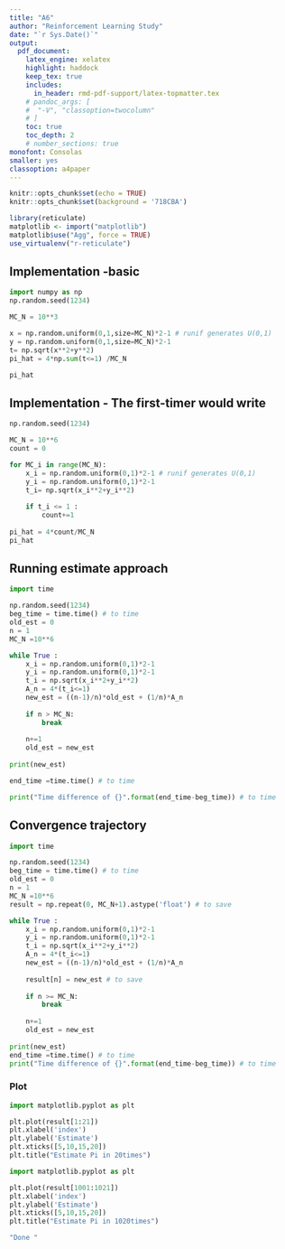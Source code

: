 ```yaml
---
title: "A6"  
author: "Reinforcement Learning Study"  
date: "`r Sys.Date()`"  
output:   
  pdf_document:  
    latex_engine: xelatex
    highlight: haddock  
    keep_tex: true  
    includes:
      in_header: rmd-pdf-support/latex-topmatter.tex
    # pandoc_args: [
    #  "-V", "classoption=twocolumn"
    # ]
    toc: true   
    toc_depth: 2  
    # number_sections: true  
monofont: Consolas
smaller: yes
classoption: a4paper
---
```


```r
knitr::opts_chunk$set(echo = TRUE)
knitr::opts_chunk$set(background = '718CBA')  
```

```r
library(reticulate)
matplotlib <- import("matplotlib")
matplotlib$use("Agg", force = TRUE)
use_virtualenv("r-reticulate")
```
\newpage

## Implementation -basic

```python
import numpy as np
np.random.seed(1234)

MC_N = 10**3

x = np.random.uniform(0,1,size=MC_N)*2-1 # runif generates U(0,1)
y = np.random.uniform(0,1,size=MC_N)*2-1 
t= np.sqrt(x**2+y**2)
pi_hat = 4*np.sum(t<=1) /MC_N

pi_hat

```

\newpage

## Implementation - The first-timer would write

```python
np.random.seed(1234)

MC_N = 10**6
count = 0 

for MC_i in range(MC_N):
    x_i = np.random.uniform(0,1)*2-1 # runif generates U(0,1)
    y_i = np.random.uniform(0,1)*2-1 
    t_i= np.sqrt(x_i**2+y_i**2)
    
    if t_i <= 1 :
        count+=1
    
pi_hat = 4*count/MC_N
pi_hat
```

\newpage

## Running estimate approach

```python
import time

np.random.seed(1234)
beg_time = time.time() # to time
old_est = 0
n = 1
MC_N =10**6

while True :
    x_i = np.random.uniform(0,1)*2-1
    y_i = np.random.uniform(0,1)*2-1
    t_i = np.sqrt(x_i**2+y_i**2)
    A_n = 4*(t_i<=1)
    new_est = ((n-1)/n)*old_est + (1/n)*A_n
    
    if n > MC_N:
        break 
        
    n+=1 
    old_est = new_est
    
print(new_est)

end_time =time.time() # to time

print("Time difference of {}".format(end_time-beg_time)) # to time

```

\newpage

## Convergence trajectory

```python
import time

np.random.seed(1234)
beg_time = time.time() # to time
old_est = 0
n = 1
MC_N =10**6
result = np.repeat(0, MC_N+1).astype('float') # to save

while True :
    x_i = np.random.uniform(0,1)*2-1
    y_i = np.random.uniform(0,1)*2-1
    t_i = np.sqrt(x_i**2+y_i**2)
    A_n = 4*(t_i<=1)
    new_est = ((n-1)/n)*old_est + (1/n)*A_n
    
    result[n] = new_est # to save
    
    if n >= MC_N:
        break 
        
    n+=1 
    old_est = new_est
    
print(new_est)
end_time =time.time() # to time
print("Time difference of {}".format(end_time-beg_time)) # to time

```

### Plot

```python
import matplotlib.pyplot as plt 

plt.plot(result[1:21])
plt.xlabel('index')
plt.ylabel('Estimate')
plt.xticks([5,10,15,20])
plt.title("Estimate Pi in 20times")
```

```python
import matplotlib.pyplot as plt 

plt.plot(result[1001:1021])
plt.xlabel('index')
plt.ylabel('Estimate')
plt.xticks([5,10,15,20])
plt.title("Estimate Pi in 1020times")
```



```r
"Done "
```